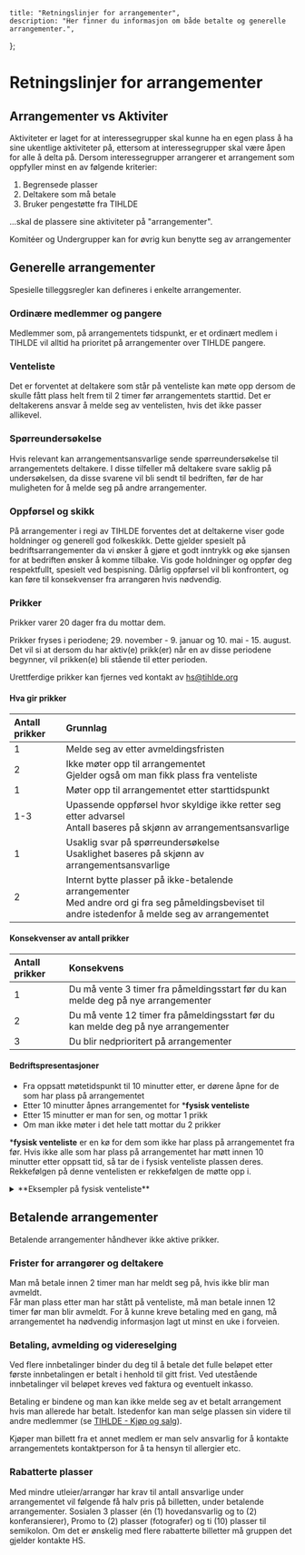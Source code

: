     title: "Retningslinjer for arrangementer",
    description: "Her finner du informasjon om både betalte og generelle arrangementer.",
};

# Retningslinjer for arrangementer

## Arrangementer vs Aktiviter
Aktiviteter er laget for at interessegrupper skal kunne ha en egen plass å ha sine ukentlige 
aktiviteter på, ettersom at interessegrupper skal være åpen for alle å delta på. Dersom 
interessegrupper arrangerer et arrangement som oppfyller minst en av følgende kriterier:
1. Begrensede plasser
2. Deltakere som må betale 
3. Bruker pengestøtte fra TIHLDE

...skal de plassere sine aktiviteter på "arrangementer".

Komitéer og Undergrupper kan for øvrig kun benytte seg av arrangementer

## Generelle arrangementer

Spesielle tilleggsregler kan defineres i enkelte arrangementer.

### Ordinære medlemmer og pangere

Medlemmer som, på arrangementets tidspunkt, er et ordinært medlem i TIHLDE vil alltid ha 
prioritet på arrangementer over TIHLDE pangere.

### Venteliste

Det er forventet at deltakere som står på venteliste kan møte opp dersom de skulle fått plass 
helt frem til 2 timer før arrangementets starttid.  Det er deltakerens ansvar å melde seg av 
ventelisten, hvis det ikke passer allikevel.

### Spørreundersøkelse

Hvis relevant kan arrangementsansvarlige sende spørreundersøkelse til arrangementets deltakere. 
I disse tilfeller må deltakere svare saklig på undersøkelsen, da disse svarene vil bli sendt 
til bedriften, før de har muligheten for å melde seg på andre arrangementer.

### Oppførsel og skikk
På arrangementer i regi av TIHLDE forventes det at deltakerne viser gode holdninger og generell 
god folkeskikk. Dette gjelder spesielt på bedriftsarrangementer da vi ønsker å gjøre et godt 
inntrykk og øke sjansen for at bedriften ønsker å komme tilbake. Vis gode holdninger og oppfør 
deg respektfullt, spesielt ved bespisning. Dårlig oppførsel vil bli konfrontert, og kan føre til 
konsekvenser fra arrangøren hvis nødvendig.

### Prikker

Prikker varer 20 dager fra du mottar dem.

Prikker fryses i periodene; 29\. november \- 9\. januar og 10\. mai \- 15\. august. Det vil si 
at dersom du har aktiv(e) prikk(er) når en av disse periodene begynner, vil prikken(e) bli 
stående til etter perioden.

Urettferdige prikker kan fjernes ved kontakt av hs@tihlde.org

#### Hva gir prikker

| Antall prikker | Grunnlag                                                                                                                                               |
|:---------------|:-------------------------------------------------------------------------------------------------------------------------------------------------------|
| 1              | Melde seg av etter avmeldingsfristen                                                                                                                   |
| 2              | Ikke møter opp til arrangementet<br/>Gjelder også om man fikk plass fra venteliste                                                                     |
| 1              | Møter opp til arrangementet etter starttidspunkt                                                                                                       |
| 1-3            | Upassende oppførsel hvor skyldige ikke retter seg etter advarsel<br/>Antall baseres på skjønn av arrangementsansvarlige                                |
| 1              | Usaklig svar på spørreundersøkelse<br/>Usaklighet baseres på skjønn av arrangementsansvarlige                                                          |
| 2              | Internt bytte plasser på ikke-betalende arrangementer<br/>Med andre ord gi fra seg påmeldingsbeviset til andre istedenfor å melde seg av arrangementet |

#### Konsekvenser av antall prikker

| Antall prikker | Konsekvens                                                                         |
|:---------------|:-----------------------------------------------------------------------------------|
| 1              | Du må vente 3 timer fra påmeldingsstart før du kan melde deg på nye arrangementer  |
| 2              | Du må vente 12 timer fra påmeldingsstart før du kan melde deg på nye arrangementer |
| 3              | Du blir nedprioritert på arrangementer                                             |

#### Bedriftspresentasjoner
- Fra oppsatt møtetidspunkt til 10 minutter etter, er dørene åpne for de som har plass på arrangementet
- Etter 10 minutter åpnes arrangementet for ***fysisk venteliste**
- Etter 15 minutter er man for sen, og mottar 1 prikk
- Om man ikke møter i det hele tatt mottar du 2 prikker

***fysisk venteliste** er en kø for dem som ikke har plass på arrangementet fra før. Hvis ikke alle som 
har plass på arrangementet har møtt innen 10 minutter etter oppsatt tid, så tar de i fysisk venteliste 
plassen deres. Rekkefølgen på denne ventelisten er rekkefølgen de møtte opp i.

<Note>
    <details>
    <summary>**Eksempler på fysisk venteliste**</summary>
    - Du har plass på en bedpres som starter kl 17:00, og møter opp kl 17:11. Om noen var i fysisk venteliste vil du miste plassen din, og får **IKKE** delta. Du vil ikke motta prikk heller.
    - Du har plass på en bedpres som starter 17:00, og møter opp 17:11. Om det ikke er noen i fysisk venteliste deltar du på arrangementet som vanlig, og får heller ikke prikk.
    - Du har plass på en bedpres som starter 17:00, og møter opp 17:16. Om det ikke er noen i fysisk venteliste deltar du på arrangementet som vanlig, og mottar 1 prikk for forsentkomming.
    </details>    
</Note>

## Betalende arrangementer

Betalende arrangementer håndhever ikke aktive prikker.

### Frister for arrangører og deltakere

Man må betale innen 2 timer man har meldt seg på, hvis ikke blir man avmeldt.  
Får man plass etter man har stått på venteliste, må man betale innen 12 timer før man blir 
avmeldt. For å kunne kreve betaling med en gang, må arrangementet ha nødvendig informasjon lagt 
ut minst en uke i forveien.

### Betaling, avmelding og videreselging

Ved flere innbetalinger binder du deg til å betale det fulle beløpet etter første
innbetalingen er betalt i henhold til gitt frist. Ved utestående innbetalinger vil beløpet kreves 
ved faktura og eventuelt inkasso.

Betaling er bindene og man kan ikke melde seg av et betalt arrangement hvis man allerede har 
betalt. Istedenfor kan man selge plassen sin videre til andre medlemmer (se 
[TIHLDE \- Kjøp og salg](https://www.facebook.com/groups/598608738731749)).

Kjøper man billett fra et annet medlem er man selv ansvarlig for å kontakte arrangementets 
kontaktperson for å ta hensyn til allergier etc.

### Rabatterte plasser

Med mindre utleier/arrangør har krav til antall ansvarlige under arrangementet vil følgende få 
halv pris på billetten, under betalende arrangementer. Sosialen 3 plasser (én (1) 
hovedansvarlig og to (2) konferansierer), Promo to (2) plasser (fotografer) og ti (10) plasser 
til semikolon. Om det er ønskelig med flere rabatterte billetter må gruppen det gjelder 
kontakte HS.
